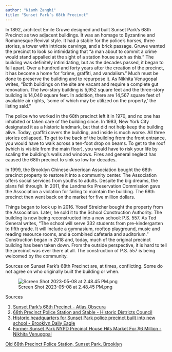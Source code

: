 ```yaml
---
author: "Niamh Zanghi"
title: "Sunset Park’s 68th Precinct"
---
```


In 1892, architect Emile Gruwe designed and built Sunset Park’s 68th Precinct as two adjacent buildings. It was an homage to Byzantine and Romanesque Revival style. It had a stable for the police’s horses, three stories, a tower with intricate carvings, and a brick passage. Gruwe wanted the precinct to look so intimidating that “a man about to commit a crime would stand appalled at the sight of a station house such as this.” The building was definitely intimidating, but as the decades passed, it began to fall apart. Over a hundred and forty years after the creation of the precinct, it has become a home for “crime, graffiti, and vandalism.” Much must be done to preserve the building and to repurpose it. As Nikhita Venugopal writes, “Both buildings on the site are vacant and require a complete gut renovation. The two-story building is 5,952 square feet and the three-story building is 14,040 square feet. In addition, there are 14,567 square feet of available air rights, ‘some of which may be utilized on the property,’ the listing said.”

The police who worked in the 68th precinct left it in 1970, and no one has inhabited or taken care of the building since. In 1983, New York City designated it as a historic landmark, but that did not help keep the building alive. Today, graffiti covers the building, and inside is much worse. All three stories collapsed. To get to the back of the building from the front entrance, you would have to walk across a ten-foot drop on beams. To get to the roof (which is visible from the main floor), you would have to risk your life by scaling the building’s walls and windows. Fires and general neglect has caused the 68th precinct to sink so low for decades.

In 1999, the Brooklyn Chinese-American Association bought the 68th precinct property to restore it into a community center. The Association offers social services from youths to adults. Despite the big dreams, the plans fell through. In 2011, the Landmarks Preservation Commission gave the Association a violation for failing to maintain the building. The 68th precinct then went back on the market for five million dollars.

Things began to look up in 2016. Yosef Streicher bought the property from the Association. Later, he sold it to the School Construction Authority. The building is now being reconstructed into a new school: P.S. 557. As Ted General writes, “The school will serve 332 students from pre-kindergarten to fifth grade. It will include a gymnasium, rooftop playground, music and reading resource rooms, and a combined cafeteria and auditorium.” Construction began in 2018 and, today, much of the original precinct building has been taken down. From the outside perspective, it is hard to tell the precinct was ever there at all. The construction of P.S. 557 is being welcomed by the community.

Sources on Sunset Park’s 68th Precinct are, at times, conflicting. Some do not agree on who originally built the building or when.

![Screen Shot 2023-05-08 at 2.48.45 PM.png](Sunset%20Park%E2%80%99s%2068th%20Precinct%203368a3143ff547eeb5e0c57afe3bbf28/Screen_Shot_2023-05-08_at_2.48.45_PM.png)

Sources

1. [Sunset Park’s 68th Precinct - Atlas Obscura](https://www.atlasobscura.com/places/i-fought-the-law-and-the-precinct-caved-in)
2. [68th Precinct Police Station and Stable - Historic Districts Council](https://hdc.org/buildings/68th-precinct-police-station-and-stable/)
3. [Historic headquarters for Sunset Park police precinct built into new school - Brooklyn Daily Eagle](https://brooklyneagle.com/articles/2021/04/27/historic-headquarters-for-sunset-park-police-precinct-built-into-new-school/)
4. [Former Sunset Park NYPD Precinct House Hits Market For $6 Million - Nikhita Venugopal](https://www.dnainfo.com/new-york/20150306/sunset-park/former-sunset-park-nypd-precinct-house-hits-market-for-6-million)

[Old 68th Precinct Police Station, Sunset Park, Brooklyn](https://billywoerner.wordpress.com/2011/02/21/old-68th-precinct-police-station-sunset-park-brooklyn-february-19th-2011/)